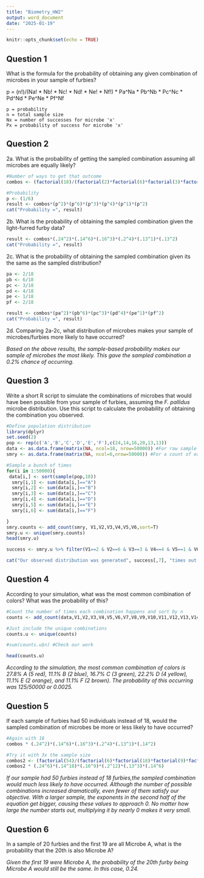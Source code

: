 ```yaml
---
title: "Biometry_HW2"
output: word_document
date: "2025-01-19"
---
```


```r
knitr::opts_chunk$set(echo = TRUE)
```

## Question 1

What is the formula for the probability of obtaining any given combination of microbes in your sample of furbies?

  p = (n!)/(Na! * Nb! * Nc! * Nd! * Ne! * Nf!) * Pa^Na * Pb^Nb * Pc^Nc * Pd^Nd * Pe^Ne * Pf^Nf
    
    p = probability
    n = total sample size
    Nx = number of successes for microbe 'x'
    Px = probability of success for microbe 'x'



## Question 2

2a. What is the probability of getting the sampled combination assuming all microbes are equally likely?

```r

#Number of ways to get that outcome
combos <- (factorial(18)/(factorial(2)*factorial(6)*factorial(3)*factorial(4)*factorial(1)*factorial(2)))

#Probability
p <- (1/6)
result <- combos*(p^2)*(p^6)*(p^3)*(p^4)*(p^1)*(p^2)
cat("Probability =", result)

```
2b. What is the probability of obtaining the sampled combination given the light-furred furby data?

```r

result <- combos*(.24^2)*(.14^6)*(.16^3)*(.2^4)*(.13^1)*(.13^2)
cat("Probability =", result)

```
2c. What is the probability of obtaining the sampled combination given its the same as the sampled distribution?

```r

pa <- 2/18
pb <- 6/18
pc <- 3/18
pd <- 4/18
pe <- 1/18
pf <- 2/18

result <- combos*(pa^2)*(pb^6)*(pc^3)*(pd^4)*(pe^1)*(pf^2)
cat("Probability =", result)


```
2d. Comparing 2a-2c, what distribution of microbes makes your sample of microbes/furbies more likely to have occurred?

  *Based on the above results, the sample-based probability makes our sample of microbes the most likely. This gave the sampled combination a 0.2% chance of occurring.*



## Question 3

Write a short R script to simulate the combinations of microbes that would have been possible from your sample of furbies, assuming the *F. pallidus* microbe distribution. Use this script to calculate the probability of obtaining the combination you observed.


```r

#Define population distribution
library(dplyr)
set.seed(2)
pop <- rep(c('A','B','C','D','E','F'),c(24,14,16,20,13,13))
data <- as.data.frame(matrix(NA, ncol=18, nrow=50000)) #For raw sample results
smry <- as.data.frame(matrix(NA, ncol=6,nrow=50000)) #For a count of each microbe

#Sample a bunch of times
for(i in 1:50000){
 data[i,] <- sort(sample(pop,18))
  smry[i,1] <- sum(data[i,]=="A")
  smry[i,2] <- sum(data[i,]=="B")
  smry[i,3] <- sum(data[i,]=="C")
  smry[i,4] <- sum(data[i,]=="D")
  smry[i,5] <- sum(data[i,]=="E")
  smry[i,6] <- sum(data[i,]=="F")

}
smry.counts <- add_count(smry, V1,V2,V3,V4,V5,V6,sort=T) 
smry.u <- unique(smry.counts)
head(smry.u)

success <- smry.u %>% filter(V1==2 & V2==6 & V3==3 & V4==4 & V5==1 & V6==2)

cat("Our observed distribution was generated", success[,7], "times out of 50,000. Thus, the probability of obtaining the combination we observed is",success[,7]/50000)
```


## Question 4

According to your simulation, what was the most common combination of colors? What was the probability of this?


```r
#Count the number of times each combination happens and sort by n
counts <- add_count(data,V1,V2,V3,V4,V5,V6,V7,V8,V9,V10,V11,V12,V13,V14,V15,V16,V17,V18,sort=T)

#Just include the unique combinations
counts.u <- unique(counts)

#sum(counts.u$n) #Check our work

head(counts.u)
```


  *According to the simulation, the most common combination of colors is 27.8% A (5 red), 11.1% B (2 blue), 16.7% C (3 green), 22.2% D (4 yellow), 11.1% E (2 orange), and 11.1% F (2 brown). The probability of this occurring was 125/50000 or 0.0025.*
  


## Question 5

If each sample of furbies had 50 individuals instead of 18, would the sampled combination of microbes be more or less likely to have occurred?

```r

#Again with 18
combos * (.24^2)*(.14^6)*(.16^3)*(.2^4)*(.13^1)*(.14^2)

#Try it with 3x the sample size
combos2 <- (factorial(54)/(factorial(6)*factorial(18)*factorial(9)*factorial(12)*factorial(3)*factorial(6)))
combos2 * (.24^6)*(.14^18)*(.16^9)*(.2^12)*(.13^3)*(.14^6)

```
  *If our sample had 50 furbies instead of 18 furbies,the sampled combination would much less likely to have occurred. Although the number of possible combinations increased dramatically, even fewer      of them satisfy our objective. With a larger sample, the exponents in the second half of the equation get bigger, causing these values to approach 0. No matter how large the number starts out,        multiplying it by nearly 0 makes it very small.*



## Question 6

In a sample of 20 furbies and the first 19 are all Microbe A, what is the probability that the 20th is also Microbe A?

  *Given the first 19 were Microbe A, the probability of the 20th furby being Microbe A would still be the same. In this case, 0.24.*

